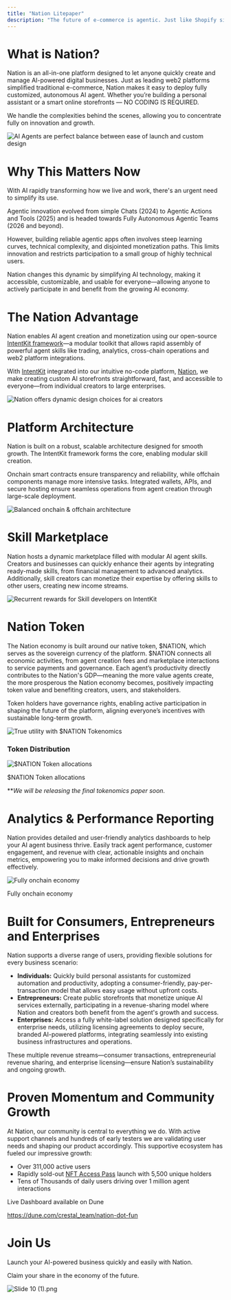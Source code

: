 ```yaml
---
title: "Nation Litepaper"
description: "The future of e-commerce is agentic. Just like Shopify simplified online storefronts, Nation gives everyone the tools to launch autonomous, revenue-generating, AI agent businesses, with powerful on-chain and off-chain skills—in less than 5 minutes. No coding needed."
---
```


# What is Nation?

Nation is an all-in-one platform designed to let anyone quickly create and manage AI-powered digital businesses. Just as leading web2 platforms simplified traditional e-commerce, Nation makes it easy to deploy fully customized, autonomous AI agent. Whether you’re building a personal assistant or a smart online storefronts — NO CODING IS REQUIRED.

We handle the complexities behind the scenes, allowing you to concentrate fully on innovation and growth.

![AI Agents are perfect balance between ease of launch and custom design](/mintlify-docs/images/litepaper-1.png)

# Why This Matters Now

With AI rapidly transforming how we live and work, there's an urgent need to simplify its use.

Agentic innovation evolved from simple Chats (2024) to Agentic Actions and Tools (2025) and is headed towards Fully Autonomous Agentic Teams (2026 and beyond).

However, building reliable agentic apps often involves steep learning curves, technical complexity, and disjointed monetization paths. This limits innovation and restricts participation to a small group of highly technical users.

Nation changes this dynamic by simplifying AI technology, making it accessible, customizable, and usable for everyone—allowing anyone to actively participate in and benefit from the growing AI economy.

# The Nation Advantage

Nation enables AI agent creation and monetization using our open-source [IntentKit framework](https://github.com/crestalnetwork/intentkit)—a modular toolkit that allows rapid assembly of powerful agent skills like trading, analytics, cross-chain operations and web2 platform integrations.

With [IntentKit](https://x.com/intentkitai) integrated into our intuitive no-code platform, [Nation](https://nation.fun), we make creating custom AI storefronts straightforward, fast, and accessible to everyone—from individual creators to large enterprises.

![Nation offers dynamic design choices for ai creators](/mintlify-docs/images/litepaper-2.png)

# Platform Architecture

Nation is built on a robust, scalable architecture designed for smooth growth. The IntentKit framework forms the core, enabling modular skill creation.

Onchain smart contracts ensure transparency and reliability, while offchain components manage more intensive tasks. Integrated wallets, APIs, and secure hosting ensure seamless operations from agent creation through large-scale deployment.

![Balanced onchain & offchain architecture](/mintlify-docs/images/litepaper-3.png)

# Skill Marketplace

Nation hosts a dynamic marketplace filled with modular AI agent skills. Creators and businesses can quickly enhance their agents by integrating ready-made skills, from financial management to advanced analytics. Additionally, skill creators can monetize their expertise by offering skills to other users, creating new income streams.

![Recurrent rewards for Skill developers on IntentKit](/mintlify-docs/images/litepaper-4.png)

# Nation Token

The Nation economy is built around our native token, $NATION, which serves as the sovereign currency of the platform. $NATION connects all economic activities, from agent creation fees and marketplace interactions to service payments and governance. Each agent’s productivity directly contributes to the Nation's GDP—meaning the more value agents create, the more prosperous the Nation economy becomes, positively impacting token value and benefiting creators, users, and stakeholders.

Token holders have governance rights, enabling active participation in shaping the future of the platform, aligning everyone’s incentives with sustainable long-term growth.

![True utility with $NATION Tokenomics](/mintlify-docs/images/litepaper-5.png)

### Token Distribution

![$NATION Token allocations](attachment:23d1d2d4-4aaf-4310-bfea-3b70202e0f2d:30_\(1\).png)

$NATION Token allocations

\*\*_We will be releasing the final tokenomics paper soon._

# Analytics & Performance Reporting

Nation provides detailed and user-friendly analytics dashboards to help your AI agent business thrive. Easily track agent performance, customer engagement, and revenue with clear, actionable insights and onchain metrics, empowering you to make informed decisions and drive growth effectively.

![Fully onchain economy](attachment:4c9dad2c-3eaa-4592-bd6e-2317c2e24ef4:Screenshot_2025-03-24_120056.png)

Fully onchain economy

# Built for Consumers, Entrepreneurs and Enterprises

Nation supports a diverse range of users, providing flexible solutions for every business scenario:

- **Individuals:** Quickly build personal assistants for customized automation and productivity, adopting a consumer-friendly, pay-per-transaction model that allows easy usage without upfront costs.
- **Entrepreneurs:** Create public storefronts that monetize unique AI services externally, participating in a revenue-sharing model where Nation and creators both benefit from the agent's growth and success.
- **Enterprises:** Access a fully white-label solution designed specifically for enterprise needs, utilizing licensing agreements to deploy secure, branded AI-powered platforms, integrating seamlessly into existing business infrastructures and operations.

These multiple revenue streams—consumer transactions, entrepreneurial revenue sharing, and enterprise licensing—ensure Nation’s sustainability and ongoing growth.

# Proven Momentum and Community Growth

At Nation, our community is central to everything we do. With active support channels and hundreds of early testers we are validating user needs and shaping our product accordingly. This supportive ecosystem has fueled our impressive growth:

- Over 311,000 active users
- Rapidly sold-out [NFT Access Pass](https://opensea.io/collection/nation-pass-alpha) launch with 5,500 unique holders
- Tens of Thousands of daily users driving over 1 million agent interactions

Live Dashboard available on Dune

https://dune.com/crestal_team/nation-dot-fun

# Join Us

Launch your AI-powered business quickly and easily with Nation.

Claim your share in the economy of the future.

![Slide 10 (1).png](attachment:d92514b3-16a9-4213-a089-8526a0b65ccb:Slide_10_\(1\).png)
